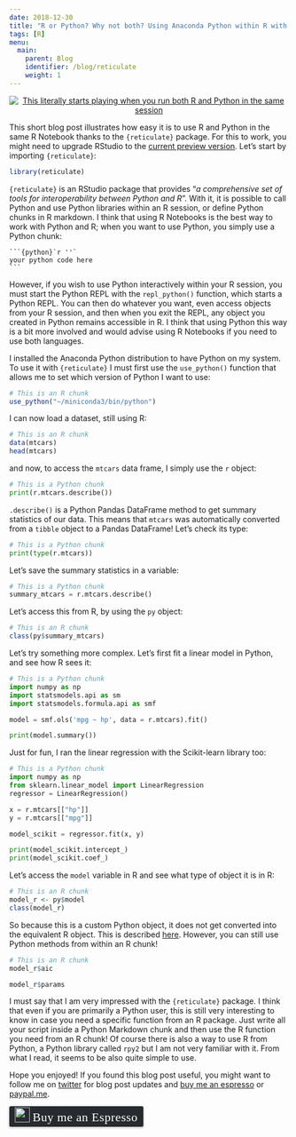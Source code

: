 ```yaml
---
date: 2018-12-30
title: "R or Python? Why not both? Using Anaconda Python within R with {reticulate}"
tags: [R]
menu:
  main:
    parent: Blog
    identifier: /blog/reticulate
    weight: 1
---
```


<div style="text-align:center;">
  <a href="https://youtu.be/I8vaCrVIR-Q?t=1h2m26s">
    <img src="/img/why not both.png" title = "This literally starts playing when you run both R and Python in the same session"></a>
</div>

This short blog post illustrates how easy it is to use R and Python in the same R Notebook thanks to the 
`{reticulate}` package. For this to work, you might need to upgrade RStudio to the [current preview version](https://www.rstudio.com/products/rstudio/download/preview/).
Let's start by importing `{reticulate}`:

```r
library(reticulate)
```

`{reticulate}` is an RStudio package that provides "*a comprehensive set of tools for interoperability
between Python and R*". With it, it is possible to call Python and use Python libraries within 
an R session, or define Python chunks in R markdown. I think that using R Notebooks is the best way
to work with Python and R; when you want to use Python, you simply use a Python chunk:

    ```{python}`r ''`
    your python code here
    ```

However, if you wish to use Python interactively within your R session, you must start the Python
REPL with the `repl_python()` function, which starts a Python REPL. You can then do whatever you 
want, even access objects from your R session, and then when you exit the REPL, any object you 
created in Python remains accessible in R. I think that using Python this way is a bit more involved
and would advise using R Notebooks if you need to use both languages.

I installed the Anaconda Python distribution to have Python on my system. To use it with `{reticulate}`
I must first use the `use_python()` function that allows me to set which version of Python I want
to use:

```r
# This is an R chunk
use_python("~/miniconda3/bin/python")
```

I can now load a dataset, still using R:

```r
# This is an R chunk
data(mtcars)
head(mtcars)
```

and now, to access the `mtcars` data frame, I simply use the `r` object:

```python
# This is a Python chunk
print(r.mtcars.describe())
```

`.describe()` is a Python Pandas DataFrame method to get summary statistics of our data. This means that
`mtcars` was automatically converted from a `tibble` object to a Pandas DataFrame! Let's check its type:

```python
# This is a Python chunk
print(type(r.mtcars))
```

Let's save the summary statistics in a variable:

```python
# This is a Python chunk
summary_mtcars = r.mtcars.describe()
```

Let's access this from R, by using the `py` object:

```r
# This is an R chunk
class(py$summary_mtcars)
```

Let's try something more complex. Let's first fit a linear model in Python, and see how R sees it:

```python
# This is a Python chunk
import numpy as np
import statsmodels.api as sm
import statsmodels.formula.api as smf

model = smf.ols('mpg ~ hp', data = r.mtcars).fit()

print(model.summary())
```

Just for fun, I ran the linear regression with the Scikit-learn library too:

```python
# This is a Python chunk
import numpy as np
from sklearn.linear_model import LinearRegression  
regressor = LinearRegression()  

x = r.mtcars[["hp"]]
y = r.mtcars[["mpg"]]

model_scikit = regressor.fit(x, y)

print(model_scikit.intercept_)
print(model_scikit.coef_)
```

Let's access the `model` variable in R and see what type of object it is in R:

```r
# This is an R chunk
model_r <- py$model
class(model_r)
```

So because this is a custom Python object, it does not get converted into the equivalent R object.
This is described [here](https://rstudio.github.io/reticulate/index.html). However, you can still
use Python methods from within an R chunk!

```r
# This is an R chunk
model_r$aic

model_r$params
```

I must say that I am very impressed with the `{reticulate}` package. I think that even if you are 
primarily a Python user, this is still very interesting to know in case you need a specific function
from an R package. Just write all your script inside a Python Markdown chunk and then use the R
function you need from an R chunk! Of course there is also a way to use R from Python, a Python library
called `rpy2` but I am not very familiar with it. From what I read, it seems to be also quite
simple to use.

Hope you enjoyed! If you found this blog post useful, you might want to follow 
me on [twitter](https://www.twitter.com/brodriguesco) for blog post updates and 
[buy me an espresso](https://www.buymeacoffee.com/brodriguesco) or [paypal.me](paypal.me/brodriguesco).

<style>.bmc-button img{width: 27px !important;margin-bottom: 1px !important;box-shadow: none !important;border: none !important;vertical-align: middle !important;}.bmc-button{line-height: 36px !important;height:37px !important;text-decoration: none !important;display:inline-flex !important;color:#ffffff !important;background-color:#272b30 !important;border-radius: 3px !important;border: 1px solid transparent !important;padding: 1px 9px !important;font-size: 22px !important;letter-spacing:0.6px !important;box-shadow: 0px 1px 2px rgba(190, 190, 190, 0.5) !important;-webkit-box-shadow: 0px 1px 2px 2px rgba(190, 190, 190, 0.5) !important;margin: 0 auto !important;font-family:'Cookie', cursive !important;-webkit-box-sizing: border-box !important;box-sizing: border-box !important;-o-transition: 0.3s all linear !important;-webkit-transition: 0.3s all linear !important;-moz-transition: 0.3s all linear !important;-ms-transition: 0.3s all linear !important;transition: 0.3s all linear !important;}.bmc-button:hover, .bmc-button:active, .bmc-button:focus {-webkit-box-shadow: 0px 1px 2px 2px rgba(190, 190, 190, 0.5) !important;text-decoration: none !important;box-shadow: 0px 1px 2px 2px rgba(190, 190, 190, 0.5) !important;opacity: 0.85 !important;color:#82518c !important;}</style><link href="https://fonts.googleapis.com/css?family=Cookie" rel="stylesheet"><a class="bmc-button" target="_blank" href="https://www.buymeacoffee.com/brodriguesco"><img src="https://www.buymeacoffee.com/assets/img/BMC-btn-logo.svg" alt="Buy me an Espresso"><span style="margin-left:5px">Buy me an Espresso</span></a>

